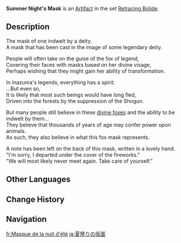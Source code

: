 {{Artifact Infobox
|image = Item Summer Night's Mask.png
|set   = Retracing Bolide
|piece = Circlet of Logos
}}
{{Description|A popular mask cast in the image of a deity, as described in the legends.}}
'''Summer Night's Mask''' is an [[Artifact]] in the set [[Retracing Bolide]].

==Description==
The mask of one indwelt by a deity.<br />A mask that has been cast in the image of some legendary deity.

People will often take on the guise of the fox of legend,<br />Covering their faces with masks based on her divine visage,<br />Perhaps wishing that they might gain her ability of transformation.

In Inazuma's legends, everything has a spirit.<br />...But even so,<br />It is likely that most such beings would have long fled,<br />Driven into the forests by the suppression of the Shogun.

But many people still believe in these [[Kitsune|divine foxes]] and the ability to be indwelt by them...<br />They believe that thousands of years of age may confer power upon animals.<br />As such, they also believe in what this fox mask represents.

A note has been left on the back of this mask, written in a lovely hand.<br />"I'm sorry, I departed under the cover of the fireworks."<br />"We will most likely never meet again. Take care of yourself."

==Other Languages==
{{Other Languages
|en      = Summer Night's Mask
|zhs     = 夏祭之面
|zhs_rm  = Xiàjì zhī Miàn
|zht     = 夏祭之面
|zht_rm  = Xiàjì zhī Miàn
|zh_tl   = Summer Festival's Mask
|ja      = 夏祭りの仮面
|ja_rm   = Natsumatsuri no Kamen
|ja_tl   = Summer Festival's Mask
|ko      = 여름 축제의 가면
|ko_rm   = Yeoreum Chukje-ui Gamyeon
|ko_tl   = Mask of the Summer Festival
|es      = Máscara de la Noche de Verano
|es_tl   = Mask of the Summer Night
|fr      = Masque de la nuit d'été
|fr_tl   = Mask of the Summer Night
|ru      = Маска равноденствия
|ru_tl   = Equinox Mask
|th      = Summer Night's Mask
|vi      = Mặt Nạ Lễ Tế Mùa Hè
|vi_tl   = 
|de      = Sommerfestmaske
|de_tl   = Summer Festival Mask
|id      = Summer Night's Mask
|pt      = Máscara do Festival de Verão
|pt_tl   = 
|tr      = Yaz Gecesi Maskesi
|tr_tl   = 
|it      = Maschera delle notti d'estate
|it_tl   = 
}}

==Change History==
{{Change History|1.0}}

==Navigation==
{{Artifact Set Navbox|Retracing Bolide}}

[[fr:Masque de la nuit d'été]]
[[ja:夏祭りの仮面]]